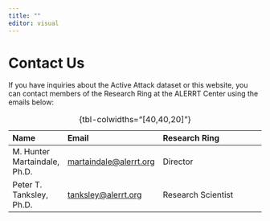 ```yaml
---
title: ""
editor: visual
---
```


# Contact Us

If you have inquiries about the Active Attack dataset or this website, you can contact members of the Research Ring at the ALERRT Center using the emails below:

| Name | Email | Research Ring |
|:-----|:------|:--------------| 
| M. Hunter Martaindale, Ph.D. | [martaindale\@alerrt.org](mailto:martaindale\@alerrt.org){target="_blank"} | Director |
| Peter T. Tanksley, Ph.D.     | [tanksley\@alerrt.org](mailto:tanksley\@alerrt.org){target="_blank"}       | Research Scientist |

: {tbl-colwidths="[40,40,20]"}